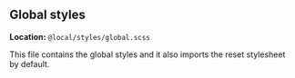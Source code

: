 
<Meta title="styles/global" />

## Global styles

**Location:** `@local/styles/global.scss`

This file contains the global styles and it also imports the reset stylesheet by default.
